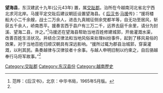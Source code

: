 {{Copy edit|time=2020-10-12T11:10:48+00:00}}
'''望海县'''，东汉建武十九年(公元43年) 置，属[[交趾郡|交趾郡]]。治所在今越南河北省北宁西北求河北岸。马援平定交趾后建议朝廷设置望海县。《 [[后汉书|后汉书]]·[[马援|马援]]传》：“援将楼船大小二千余艘，战士二万余人，进击九真贼征侧余党都羊等，自无功至居风，斩获五千余人，峤南悉平。援奏言西于县户有三万二千，远界去庭千余里，请分为封溪、望海二县，许之。”<ref name="#1">范晔：《后汉书》，北京：中华书局，1965年5月版。</ref>马援还在望海县帮助当地百姓修建城郭，开凿灌溉水渠，改善百姓生活状况。并结合汉律法和当地风俗来处理纠纷事件，起到了移风易俗的效果，对于当地百姓归顺汉朝具有深远影响。“援所过辄为郡县治城郭，穿渠灌溉，以利其民。条奏越律与汉律驳者十余事。与越人申明旧制以约束之，自后骆越奉行马将军故事。”<ref name="#1"/>

[[Category:交趾郡|Category:交趾郡]]
[[Category:东汉县份|Category:东汉县份]]
[[Category:越南歷史|Category:越南歷史]]